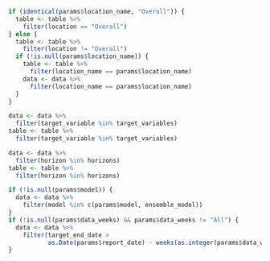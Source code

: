 <!--- Chunk to filter data and scores to keep only the relevant locations, horizons and target varaibles. Is is separated from the global scoring step
so that we can cache the loading and scoring step.. -->
```r
if (identical(params$location_name, "Overall")) {
  table <- table %>%
    filter(location == "Overall")
} else {
  table <- table %>%
    filter(location != "Overall")
  if (!is.null(params$location_name)) {
    table <- table %>%
      filter(location_name == params$location_name)
    data <- data %>%
      filter(location_name == params$location_name)
  }
}

data <- data %>%
  filter(target_variable %in% target_variables)
table <- table %>%
  filter(target_variable %in% target_variables)

data <- data %>%
  filter(horizon %in% horizons)
table <- table %>%
  filter(horizon %in% horizons)

if (!is.null(params$model)) {
  data <- data %>%
    filter(model %in% c(params$model, ensemble_model))
}
if (!is.null(params$data_weeks) && params$data_weeks != "All") {
  data <- data %>%
    filter(target_end_date >
           as.Date(params$report_date) - weeks(as.integer(params$data_weeks)))
}
```

## {.unlisted .unnumbered}
